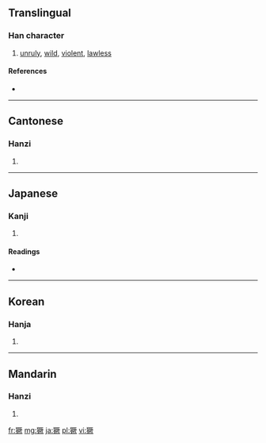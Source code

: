 ==Translingual==

===Han character===
{{Han char|rn=94|rad=犬|as=12|sn=15|four=5108<sub>2</sub>|canj=大竹一廿人 (KHMTO)}}

# [[unruly]], [[wild]], [[violent]], [[lawless]]

====References====
* {{Han ref|kx=0718.080|dkj=20671|dj=1129.230|hdz=21368.020|uh=7357|ud=29527|bh=BCFB|bd=48379}}

----

==Cantonese==

===Hanzi===
{{yue-hanzi|jyut=|y=kyut3}}

# {{defn|Cantonese|sort=犬12}}

----

==Japanese==

===Kanji===
{{ja-kanji|grade=|rs=犬12}}

# {{defn|Japanese|sort=犬12}}

====Readings====
* {{ja-readings|on=[[けつ]] (ketsu), [[かち]] (kachi)|kun=[[たける]] (takeru)}}

----

==Korean==

===Hanja===
{{ko-hanja|hangeul=궐|eumhun=|rv=gwol|mr=kwŏl|y=kwel}}

# {{defn|Korean|sort=犬12}}

----

==Mandarin==

===Hanzi===
{{cmn-hanzi|pin=[[jué]] ([[jue2]]), [[xù]] ([[xu4]])|wg=chüeh<sup>2</sup>, hsü<sup>4</sup>}}

# {{defn|Mandarin|sort=犬12}}

[[fr:獗]]
[[mg:獗]]
[[ja:獗]]
[[pl:獗]]
[[vi:獗]]